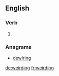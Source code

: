 ==English==

===Verb===
{{head|en}}

# {{present participle of|weird}}

===Anagrams===
* [[dewiring#English|dewiring]]

[[de:weirding]]
[[fr:weirding]]